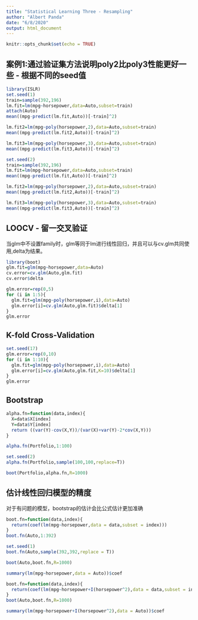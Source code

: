 ```yaml
---
title: "Statistical Learning Three - Resampling"
author: "Albert Panda"
date: "6/8/2020"
output: html_document
---
```


```r
knitr::opts_chunk$set(echo = TRUE)
```

## 案例1:通过验证集方法说明poly2比poly3性能更好一些 - 根据不同的seed值
```r
library(ISLR)
set.seed(1)
train=sample(392,196)
lm.fit=lm(mpg~horsepower,data=Auto,subset=train)
attach(Auto)
mean((mpg-predict(lm.fit,Auto))[-train]^2)
```

```r
lm.fit2=lm(mpg~poly(horsepower,2),data=Auto,subset=train)
mean((mpg-predict(lm.fit2,Auto))[-train]^2)
```

```r
lm.fit3=lm(mpg~poly(horsepower,3),data=Auto,subset=train)
mean((mpg-predict(lm.fit3,Auto))[-train]^2)
```

```r
set.seed(2)
train=sample(392,196)
lm.fit=lm(mpg~horsepower,data=Auto,subset=train)
mean((mpg-predict(lm.fit,Auto))[-train]^2)
```

```r
lm.fit2=lm(mpg~poly(horsepower,2),data=Auto,subset=train)
mean((mpg-predict(lm.fit2,Auto))[-train]^2)
```

```r
lm.fit3=lm(mpg~poly(horsepower,3),data=Auto,subset=train)
mean((mpg-predict(lm.fit3,Auto))[-train]^2)
```

## LOOCV - 留一交叉验证
当glm中不设置family时，glm等同于lm进行线性回归，并且可以与cv.glm共同使用,delta为结果。
```r
library(boot)
glm.fit=glm(mpg~horsepower,data=Auto)
cv.error=cv.glm(Auto,glm.fit)
cv.error$delta
```

```r
glm.error=rep(0,5)
for (i in 1:5){
  glm.fit=glm(mpg~poly(horsepower,i),data=Auto)
  glm.error[i]=cv.glm(Auto,glm.fit)$delta[1]
}
glm.error
```

## K-fold Cross-Validation
```r
set.seed(17)
glm.error=rep(0,10)
for (i in 1:10){
  glm.fit=glm(mpg~poly(horsepower,i),data=Auto)
  glm.error[i]=cv.glm(Auto,glm.fit,K=10)$delta[1]
}
glm.error
```

## Bootstrap
```r
alpha.fn=function(data,index){
  X=data$X[index]
  Y=data$Y[index]
  return ((var(Y)-cov(X,Y))/(var(X)+var(Y)-2*cov(X,Y)))
}
```

```r
alpha.fn(Portfolio,1:100)
```

```r
set.seed(2)
alpha.fn(Portfolio,sample(100,100,replace=T))
```

```r
boot(Portfolio,alpha.fn,R=1000)
```

## 估计线性回归模型的精度
对于有问题的模型，bootstrap的估计会比公式估计更加准确
```r
boot.fn=function(data,index){
  return(coef(lm(mpg~horsepower,data = data,subset = index)))
}
boot.fn(Auto,1:392)
```

```r
set.seed(1)
boot.fn(Auto,sample(392,392,replace = T))
```

```r
boot(Auto,boot.fn,R=1000)
```

```r
summary(lm(mpg~horsepower,data = Auto))$coef
```

```r
boot.fn=function(data,index){
  return(coef(lm(mpg~horsepower+I(horsepower^2),data = data,subset = index)))
}
boot(Auto,boot.fn,R=1000)
```

```r
summary(lm(mpg~horsepower+I(horsepower^2),data = Auto))$coef
```

